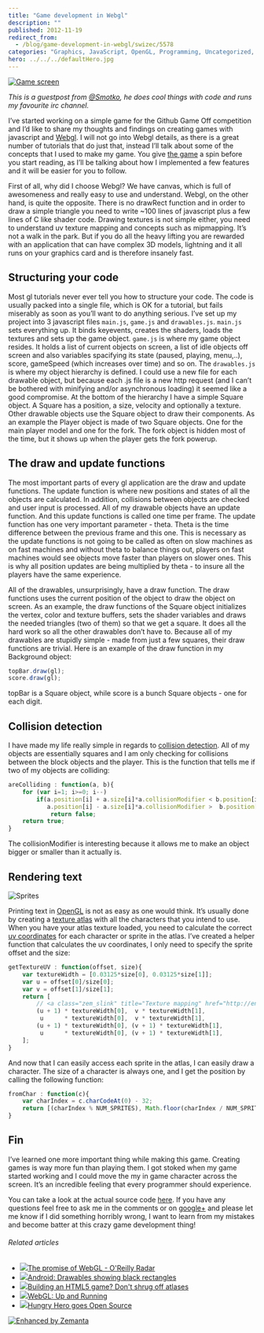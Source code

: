 ```yaml
---
title: "Game development in Webgl"
description: ""
published: 2012-11-19
redirect_from:
  - /blog/game-development-in-webgl/swizec/5578
categories: "Graphics, JavaScript, OpenGL, Programming, Uncategorized, Video game development, Webgl"
hero: ../../../defaultHero.jpg
---
```


[![Game screen](https://swizec.com/wp-content/uploads/2012/11/Screen-Shot-2012-11-19-at-8.55.30-PM-1024x737.png "Game screen")](https://swizec.com/wp-content/uploads/2012/11/Screen-Shot-2012-11-19-at-8.55.30-PM.png)

_This is a guestpost from [@Smotko](http://twitter.com/smotko), he does cool things with code and runs my favourite irc channel._

I’ve started working on a simple game for the Github Game Off competition and I’d like to share my thoughts and findings on creating games with javascript and [Webgl](http://www.khronos.org/webgl/ "WebGL"). I will not go into Webgl details, as there is a great number of tutorials that do just that, instead I’ll talk about some of the concepts that I used to make my game. You give [the game](http://psywerx.github.com/game-off-2012/) a spin before you start reading, as I’ll be talking about how I implemented a few features and it will be easier for you to follow.

First of all, why did I choose Webgl? We have canvas, which is full of awesomeness and really easy to use and understand. Webgl, on the other hand, is quite the opposite. There is no drawRect function and in order to draw a simple triangle you need to write ~100 lines of javascript plus a few lines of C like shader code. Drawing textures is not simple either, you need to understand uv texture mapping and concepts such as mipmapping. It’s not a walk in the park. But if you do all the heavy lifting you are rewarded with an application that can have complex 3D models, lightning and it all runs on your graphics card and is therefore insanely fast.

## Structuring your code

Most gl tutorials never ever tell you how to structure your code. The code is usually packed into a single file, which is OK for a tutorial, but fails miserably as soon as you’ll want to do anything serious. I’ve set up my project into 3 javascript files `main.js`, `game.js` and `drawables.js`. `main.js` sets everything up. It binds keyevents, creates the shaders, loads the textures and sets up the game object. `game.js` is where my game object resides. It holds a list of current objects on screen, a list of idle objects off screen and also variables spacifying its state (paused, playing, menu,..), score, gameSpeed (which increases over time) and so on. The `drawables.js` is where my object hierarchy is defined. I could use a new file for each drawable object, but because each .js file is a new http request (and I can’t be bothered with minifying and/or asynchronous loading) it seemed like a good compromise. At the bottom of the hierarchy I have a simple Square object. A Square has a position, a size, velocity and optionally a texture. Other drawable objects use the Square object to draw their components. As an example the Player object is made of two Square objects. One for the main player model and one for the fork. The fork object is hidden most of the time, but it shows up when the player gets the fork powerup.

## The draw and update functions

The most important parts of every gl application are the draw and update functions. The update function is where new positions and states of all the objects are calculated. In addition, collisions between objects are checked and user input is processed. All of my drawable objects have an update function. And this update functions is called one time per frame. The update function has one very important parameter - theta. Theta is the time difference between the previous frame and this one. This is necessary as the update functions is not going to be called as often on slow machines as on fast machines and without theta to balance things out, players on fast machines would see objects move faster than players on slower ones. This is why all position updates are being multiplied by theta - to insure all the players have the same experience.

All of the drawables, unsurprisingly, have a draw function. The draw functions uses the current position of the object to draw the object on screen. As an example, the draw functions of the Square object initializes the vertex, color and texture buffers, sets the shader variables and draws the needed triangles (two of them) so that we get a square. It does all the hard work so all the other drawables don’t have to. Because all of my drawables are stupidly simple - made from just a few squares, their draw functions are trivial. Here is an example of the draw function in my Background object:

```javascript
topBar.draw(gl);
score.draw(gl);
```

topBar is a Square object, while score is a bunch Square objects - one for each digit.

## Collision detection

I have made my life really simple in regards to [collision detection](http://en.wikipedia.org/wiki/Collision_detection "Collision detection"). All of my objects are essentially squares and I am only checking for collisions between the block objects and the player. This is the function that tells me if two of my objects are colliding:

```javascript
areColliding : function(a, b){
	for (var i=1; i>=0; i--)
		if(a.position[i] + a.size[i]*a.collisionModifier < b.position[i] - b.size[i] * b.collisionModifier ||
		   a.position[i] - a.size[i]*a.collisionModifier >  b.position[i] + b.size[i] * b.collisionModifier)
			return false;
	return true;
}
```

The collisionModifier is interesting because it allows me to make an object bigger or smaller than it actually is.

## Rendering text

![Sprites](https://swizec.com/wp-content/uploads/2012/11/text.png "Sprites")

Printing text in [OpenGL](http://www.opengl.org/ "OpenGL") is not as easy as one would think. It’s usually done by creating a [texture atlas](http://en.wikipedia.org/wiki/Texture_atlas "Texture atlas") with all the characters that you intend to use. When you have your atlas texture loaded, you need to calculate the correct [uv coordinates](http://en.wikipedia.org/wiki/UV_mapping "UV mapping") for each character or sprite in the atlas. I’ve created a helper function that calculates the uv coordinates, I only need to specify the sprite offset and the size:

```javascript
getTextureUV : function(offset, size){
	var textureWidth = [0.03125*size[0], 0.03125*size[1]];
	var u = offset[0]/size[0];
	var v = offset[1]/size[1];
	return [
		// <a class="zem_slink" title="Texture mapping" href="http://en.wikipedia.org/wiki/Texture_mapping" rel="wikipedia" target="_blank">Mapping</a> coordinates for the vertices
		(u + 1) * textureWidth[0],  v * textureWidth[1],
		 u      * textureWidth[0],  v * textureWidth[1],
		(u + 1) * textureWidth[0], (v + 1) * textureWidth[1],
		 u      * textureWidth[0], (v + 1) * textureWidth[1],
	];
}
```

And now that I can easily access each sprite in the atlas, I can easily draw a character. The size of a character is always one, and I get the position by calling the following function:

```javascript
fromChar : function(c){
	var charIndex = c.charCodeAt(0) - 32;
	return [(charIndex % NUM_SPRITES), Math.floor(charIndex / NUM_SPRITES)];
}
```

## Fin

I’ve learned one more important thing while making this game. Creating games is way more fun than playing them. I got stoked when my game started working and I could move the my in game character across the screen. It’s an incredible feeling that every programmer should experience.

You can take a look at the actual source code [here](https://github.com/Smotko/game-off-2012). If you have any questions feel free to ask me in the comments or on [google+](https://plus.google.com/u/0/109772113087805631318/posts) and please let me know if I did something horribly wrong, I want to learn from my mistakes and become batter at this crazy game development thing!

###### Related articles

- [![](https://i.zemanta.com/noimg_55_80_80.jpg)](http://radar.oreilly.com/2012/10/the-promise-of-webgl.html)[The promise of WebGL - O'Reilly Radar](http://radar.oreilly.com/2012/10/the-promise-of-webgl.html)
- [![](https://i.zemanta.com/noimg_69_80_80.jpg)](http://stackoverflow.com/questions/13325718/android-drawables-showing-black-rectangles)[Android: Drawables showing black rectangles](http://stackoverflow.com/questions/13325718/android-drawables-showing-black-rectangles)
- [![](https://i.zemanta.com/113134040_80_80.jpg)](http://www.gamasutra.com/view/news/177857/Building_an_HTML5_game_Dont_shrug_off_atlases.php)[Building an HTML5 game? Don't shrug off atlases](http://www.gamasutra.com/view/news/177857/Building_an_HTML5_game_Dont_shrug_off_atlases.php)
- [![](https://i.zemanta.com/noimg_61_80_80.jpg)](http://www.i-programmer.info/bookreviews/6-graphics/4913-webgl-up-and-running.html)[WebGL: Up and Running](http://www.i-programmer.info/bookreviews/6-graphics/4913-webgl-up-and-running.html)
- [![](https://i.zemanta.com/125140677_80_80.jpg)](http://www.hsharma.com/games/hungry-hero-goes-open-source/)[Hungry Hero goes Open Source](http://www.hsharma.com/games/hungry-hero-goes-open-source/)

[![Enhanced by Zemanta](https://img.zemanta.com/zemified_e.png?x-id=df679669-f18c-4dd9-aa88-18a88e95861b)](http://www.zemanta.com/?px "Enhanced by Zemanta")
